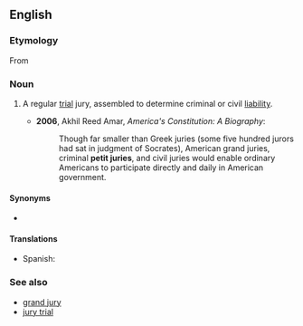 ==English==
{{wikipedia}}

===Etymology===
From {{etyl|xno|en}}

===Noun===
{{en-noun|petit juries}}

# {{lb|en|legal}} A regular [[trial]] jury, assembled to determine criminal or civil [[liability]].
#* '''2006''', Akhil Reed Amar, ''America's Constitution: A Biography'':
#*: Though far smaller than Greek juries (some five hundred jurors had sat in judgment of Socrates), American grand juries, criminal '''petit juries''', and civil juries would enable ordinary Americans to participate directly and daily in American government.

====Synonyms====
* {{l|en|petty jury}}

====Translations====
{{trans-top|regular trial jury, assembled to determine criminal or civil liability}}
* Spanish: {{t|es|jurado de juicio|m}}
{{trans-mid}}
{{trans-bottom}}

===See also===
* [[grand jury]]
* [[jury trial]]